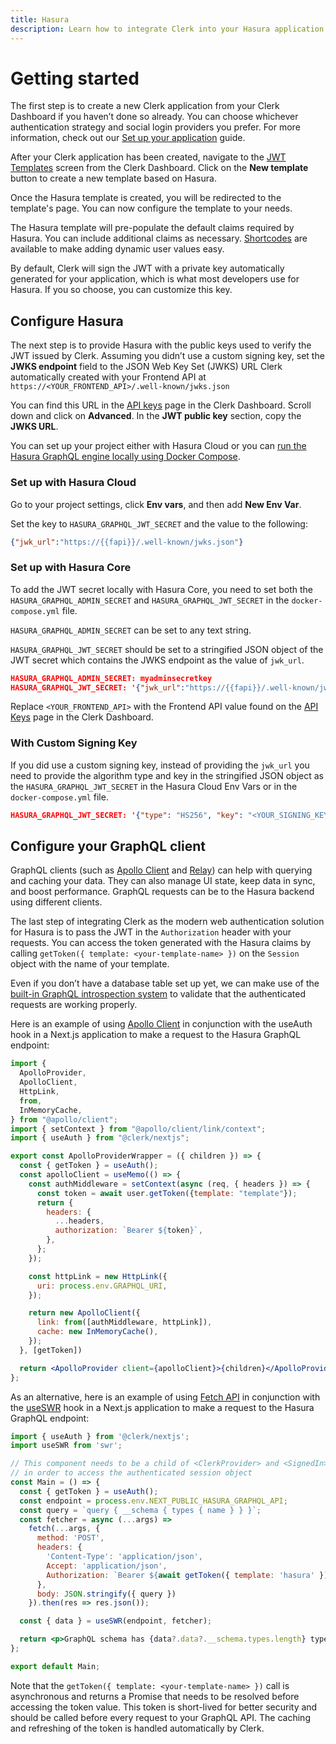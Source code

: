 ```yaml
---
title: Hasura
description: Learn how to integrate Clerk into your Hasura application.
---
```


# Getting started

The first step is to create a new Clerk application from your Clerk Dashboard if you haven’t done so already. You can choose whichever authentication strategy and social login providers you prefer. For more information, check out our [Set up your application](/docs/quickstarts/setup-clerk) guide.

After your Clerk application has been created, navigate to the [JWT Templates](https://dashboard.clerk.com/last-active?path=jwt-templates) screen from the Clerk Dashboard. Click on the **New template** button to create a new template based on Hasura.

<Images 
  width={3024}
  height={1652}
  src="/docs/images/integrations/hasura/jwt-template.webp"
  alt="The JWT Templates page in the Clerk Dashboard. The 'New template' button was clicked, and a pop up titled 'New JWT template' is shown. The 'Hasura' template is hovered over."
/>

Once the Hasura template is created, you will be redirected to the template's page. You can now configure the template to your needs.

<Images 
  width={3024}
  height={1652}
  src="/docs/images/integrations/hasura/create-template.webp"
  alt="The 'Create new template' page of the JWT Templates page in the Clerk Dashboard."
/>

The Hasura template will pre-populate the default claims required by Hasura. You can include additional claims as necessary. [Shortcodes](/docs/backend-requests/making/jwt-templates#shortcodes) are available to make adding dynamic user values easy.

<Images 
  width={3024}
  height={1652}
  src="/docs/images/integrations/hasura/template-shortcodes.webp"
  alt="The 'Create new template' page of the JWT Templates page in the Clerk Dashboard. The page is scrolled down to the 'Claims' section."
/>

By default, Clerk will sign the JWT with a private key automatically generated for your application, which is what most developers use for Hasura. If you so choose, you can customize this key.

## Configure Hasura

The next step is to provide Hasura with the public keys used to verify the JWT issued by Clerk. Assuming you didn’t use a custom signing key, set the **JWKS endpoint** field to the JSON Web Key Set (JWKS) URL Clerk automatically created with your Frontend API at `https://<YOUR_FRONTEND_API>/.well-known/jwks.json`

You can find this URL in the [API keys](https://dashboard.clerk.com/last-active?path=api-keys) page in the Clerk Dashboard. Scroll down and click on **Advanced**. In the **JWT public key** section, copy the **JWKS URL**.

<Images
  width={3024}
  height={1648}
  src="/docs/images/integrations/jwks-url.webp"
  alt="The API Keys page in the Clerk Dashboard. A red box outlines the 'Advanced' drop down button. A red arrow is pointing to the copy button next to 'JWKS URL' in the 'JWT public key' section."
/>

You can set up your project either with Hasura Cloud or you can [run the Hasura GraphQL engine locally using Docker Compose](https://hasura.io/docs/latest/graphql/core/getting-started/docker-simple.html#docker-simple).

### Set up with Hasura Cloud

Go to your project settings, click **Env vars**, and then add **New Env Var**.

Set the key to `HASURA_GRAPHQL_JWT_SECRET` and the value to the following:

```json
{"jwk_url":"https://{{fapi}}/.well-known/jwks.json"}
```

### Set up with Hasura Core

To add the JWT secret locally with Hasura Core, you need to set both the `HASURA_GRAPHQL_ADMIN_SECRET` and `HASURA_GRAPHQL_JWT_SECRET` in the `docker-compose.yml` file.

`HASURA_GRAPHQL_ADMIN_SECRET` can be set to any text string.

`HASURA_GRAPHQL_JWT_SECRET` should be set to a stringified JSON object of the JWT secret which contains the JWKS endpoint as the value of `jwk_url`.

```json
HASURA_GRAPHQL_ADMIN_SECRET: myadminsecretkey
HASURA_GRAPHQL_JWT_SECRET: '{"jwk_url":"https://{{fapi}}/.well-known/jwks.json"}'
```

Replace `<YOUR_FRONTEND_API>` with the Frontend API value found on the [API Keys](https://dashboard.clerk.com/last-active?path=api-keys) page in the Clerk Dashboard.

### With Custom Signing Key

If you did use a custom signing key, instead of providing the `jwk_url` you need to provide the algorithm type and key in the stringified JSON object as the `HASURA_GRAPHQL_JWT_SECRET` in the Hasura Cloud Env Vars or in the `docker-compose.yml` file.

```json
HASURA_GRAPHQL_JWT_SECRET: '{"type": "HS256", "key": "<YOUR_SIGNING_KEY>" }'
```

## Configure your GraphQL client

GraphQL clients (such as [Apollo Client](https://github.com/apollographql/apollo-client) and [Relay](https://github.com/facebook/relay)) can help with querying and caching your data. They can also manage UI state, keep data in sync, and boost performance. GraphQL requests can be to the Hasura backend using different clients.

The last step of integrating Clerk as the modern web authentication solution for Hasura is to pass the JWT in the `Authorization` header with your requests. You can access the token generated with the Hasura claims by calling `getToken({ template: <your-template-name> })` on the `Session` object with the name of your template.

Even if you don’t have a database table set up yet, we can make use of the [built-in GraphQL introspection system](https://graphql.org/learn/introspection/) to validate that the authenticated requests are working properly.

Here is an example of using [Apollo Client](https://github.com/apollographql/apollo-client) in conjunction with the useAuth hook in a Next.js application to make a request to the Hasura GraphQL endpoint:

```jsx
import {
  ApolloProvider,
  ApolloClient,
  HttpLink,
  from,
  InMemoryCache,
} from "@apollo/client";
import { setContext } from "@apollo/client/link/context";
import { useAuth } from "@clerk/nextjs";

export const ApolloProviderWrapper = ({ children }) => {
  const { getToken } = useAuth();
  const apolloClient = useMemo(() => {
    const authMiddleware = setContext(async (req, { headers }) => {
      const token = await user.getToken({template: "template"});
      return {
        headers: {
          ...headers,
          authorization: `Bearer ${token}`,
        },
      };
    });

    const httpLink = new HttpLink({
      uri: process.env.GRAPHQL_URI,
    });

    return new ApolloClient({
      link: from([authMiddleware, httpLink]),
      cache: new InMemoryCache(),
    });    
  }, [getToken])

  return <ApolloProvider client={apolloClient}>{children}</ApolloProvider>;
};
```

As an alternative, here is an example of using [Fetch API](https://developer.mozilla.org/en-US/docs/Web/API/Fetch_API) in conjunction with the [useSWR](https://swr.vercel.app/) hook in a Next.js application to make a request to the Hasura GraphQL endpoint:

```jsx
import { useAuth } from '@clerk/nextjs';
import useSWR from 'swr';

// This component needs to be a child of <ClerkProvider> and <SignedIn>
// in order to access the authenticated session object
const Main = () => {
  const { getToken } = useAuth();
  const endpoint = process.env.NEXT_PUBLIC_HASURA_GRAPHQL_API;
  const query = `query { __schema { types { name } } }`;
  const fetcher = async (...args) =>
    fetch(...args, {
      method: 'POST',
      headers: {
        'Content-Type': 'application/json',
        Accept: 'application/json',
        Authorization: `Bearer ${await getToken({ template: 'hasura' })}`
      },
      body: JSON.stringify({ query })
    }).then(res => res.json());

  const { data } = useSWR(endpoint, fetcher);

  return <p>GraphQL schema has {data?.data?.__schema.types.length} types</p>;
};

export default Main;
```

Note that the `getToken({ template: <your-template-name> })` call is asynchronous and returns a Promise that needs to be resolved before accessing the token value. This token is short-lived for better security and should be called before every request to your GraphQL API. The caching and refreshing of the token is handled automatically by Clerk.